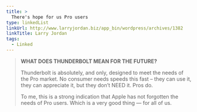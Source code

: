```yaml
---
title: >
  There's hope for us Pro users
type: linkedList
linkUrl: http://www.larryjordan.biz/app_bin/wordpress/archives/1382
linkTitle: Larry Jordan
tags:
  - Linked
---
```


> **WHAT DOES THUNDERBOLT MEAN FOR THE FUTURE?**
>
> Thunderbolt is absolutely, and only, designed to meet the needs of the Pro market. No consumer needs speeds this fast – they can use it, they can appreciate it, but they don’t NEED it. Pros do.
>
> To me, this is a strong indication that Apple has not forgotten the needs of Pro users. Which is a very good thing — for all of us.

